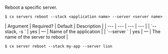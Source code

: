Reboot a specific server.

<Tabs >
<Tab label="Usage">

```shell
$ cx servers reboot --stack <application name> --server <server name>
```
</Tab>
    
<Tab label="arguments">
| Argument | Required? | Default | Description |
|  ---  |  ---  |  ---  |  ---  |
| `--stack, -s <application name>` | yes | — | Name of the application |
| `--server <server name>` | yes | — | The name of the server to reboot |
</Tab>
<Tab label="examples">

```shell
$ cx server reboot --stack my-app --server lion
```

</Tab>
</Tabs>